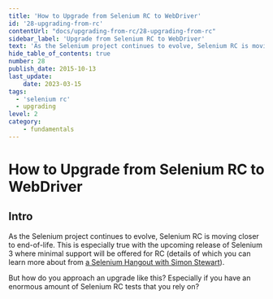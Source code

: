 ```yaml
---
title: 'How to Upgrade from Selenium RC to WebDriver'
id: '28-upgrading-from-rc'
contentUrl: "docs/upgrading-from-rc/28-upgrading-from-rc"
sidebar_label: 'Upgrade from Selenium RC to WebDriver'
text: 'As the Selenium project continues to evolve, Selenium RC is moving closer to end-of-life. This is especially true with the upcoming release of Selenium 3 where minimal support will be offered for RC'
hide_table_of_contents: true
number: 28
publish_date: 2015-10-13
last_update:
    date: 2023-03-15
tags:
  - 'selenium rc'
  - upgrading
level: 2
category:
    - fundamentals
---
```


# How to Upgrade from Selenium RC to WebDriver

## Intro

As the Selenium project continues to evolve, Selenium RC is moving closer to end-of-life. This is especially
true with the upcoming release of Selenium 3 where minimal support will be offered for RC (details of which you
can learn more about from [a Selenium Hangout with Simon Stewart](https://www.selenium.dev/blog/2013/selenium-hangout-2-recap/)).

But how do you approach an upgrade like this? Especially if you have an enormous amount of Selenium RC tests that you rely on?


<DropdownMarkdown folderName='28-upgrading-from-rc' />
